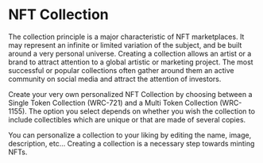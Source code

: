 # NFT Collection

The collection principle is a major characteristic of NFT marketplaces. It may represent an infinite or limited variation of the subject, and be built around a very personal universe. 
Creating a collection allows an artist or a brand to attract attention to a global artistic or marketing project. 
The most successful or popular collections often gather around them an active community on social media and attract the attention of investors.

Create your very own personalized NFT Collection by choosing between a Single Token Collection (WRC-721) and a Multi Token Collection (WRC-1155). The option you select depends on whether you wish the collection to include collectibles which are unique or that are made of several copies.

You can personalize a collection to your liking by editing the name, image, description, etc…
Creating a collection is a necessary step towards minting NFTs.
